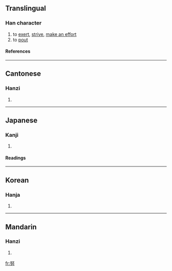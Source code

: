 ==Translingual==
===Han character===
{{Han char|rad=力|as=05|sn=7|four=4742<sub>7</sub>|canj=女水大尸 (VEKS)}}
# to [[exert]], [[strive]], [[make an effort]]
# to [[pout]]
====References====
{{Han ref|kx=0146.280|dkj=02314|dj=0331.010|hdz=10369.040|uh=52AA|ud=21162|bh=A756|bd=42838}}
----

==Cantonese==
===Hanzi===
{{yue-hanzi|jyut=|y=[[nou5]]}}
# {{defn|Cantonese}}
----
==Japanese==
===Kanji===
{{ja-kanji|grade=|rs=力05}}
# {{defn|Japanese}} 
====Readings====
{{ja-readings|on=[[ど]] (do)|kun=[[つとめる]] (tsutomeru), [[ゆめ]] (yume)}}
----
==Korean==
===Hanja===
{{ko-hanja|hangeul=노|rv=no|mr=no}}
# {{defn|Korean}}
----
==Mandarin==
===Hanzi===
{{cmn-hanzi|pin=[[nǔ]] ([[nu3]])|wg=[[nu3|nu<sup>3</sup>]]}}
# {{defn|Mandarin}}

[[fr:努]]